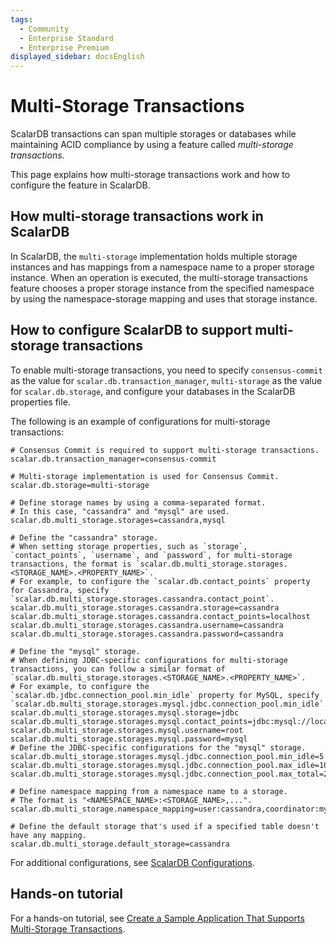 ```yaml
---
tags:
  - Community
  - Enterprise Standard
  - Enterprise Premium
displayed_sidebar: docsEnglish
---
```


# Multi-Storage Transactions

ScalarDB transactions can span multiple storages or databases while maintaining ACID compliance by using a feature called *multi-storage transactions*.

This page explains how multi-storage transactions work and how to configure the feature in ScalarDB.

## How multi-storage transactions work in ScalarDB

In ScalarDB, the `multi-storage` implementation holds multiple storage instances and has mappings from a namespace name to a proper storage instance. When an operation is executed, the multi-storage transactions feature chooses a proper storage instance from the specified namespace by using the namespace-storage mapping and uses that storage instance.

## How to configure ScalarDB to support multi-storage transactions

To enable multi-storage transactions, you need to specify `consensus-commit` as the value for `scalar.db.transaction_manager`, `multi-storage` as the value for `scalar.db.storage`, and configure your databases in the ScalarDB properties file.

The following is an example of configurations for multi-storage transactions:

```properties
# Consensus Commit is required to support multi-storage transactions.
scalar.db.transaction_manager=consensus-commit

# Multi-storage implementation is used for Consensus Commit.
scalar.db.storage=multi-storage

# Define storage names by using a comma-separated format. 
# In this case, "cassandra" and "mysql" are used.
scalar.db.multi_storage.storages=cassandra,mysql

# Define the "cassandra" storage.
# When setting storage properties, such as `storage`, `contact_points`, `username`, and `password`, for multi-storage transactions, the format is `scalar.db.multi_storage.storages.<STORAGE_NAME>.<PROPERTY_NAME>`.
# For example, to configure the `scalar.db.contact_points` property for Cassandra, specify `scalar.db.multi_storage.storages.cassandra.contact_point`.
scalar.db.multi_storage.storages.cassandra.storage=cassandra
scalar.db.multi_storage.storages.cassandra.contact_points=localhost
scalar.db.multi_storage.storages.cassandra.username=cassandra
scalar.db.multi_storage.storages.cassandra.password=cassandra

# Define the "mysql" storage.
# When defining JDBC-specific configurations for multi-storage transactions, you can follow a similar format of `scalar.db.multi_storage.storages.<STORAGE_NAME>.<PROPERTY_NAME>`.
# For example, to configure the `scalar.db.jdbc.connection_pool.min_idle` property for MySQL, specify `scalar.db.multi_storage.storages.mysql.jdbc.connection_pool.min_idle`.
scalar.db.multi_storage.storages.mysql.storage=jdbc
scalar.db.multi_storage.storages.mysql.contact_points=jdbc:mysql://localhost:3306/
scalar.db.multi_storage.storages.mysql.username=root
scalar.db.multi_storage.storages.mysql.password=mysql
# Define the JDBC-specific configurations for the "mysql" storage.
scalar.db.multi_storage.storages.mysql.jdbc.connection_pool.min_idle=5
scalar.db.multi_storage.storages.mysql.jdbc.connection_pool.max_idle=10
scalar.db.multi_storage.storages.mysql.jdbc.connection_pool.max_total=25

# Define namespace mapping from a namespace name to a storage.
# The format is "<NAMESPACE_NAME>:<STORAGE_NAME>,...".
scalar.db.multi_storage.namespace_mapping=user:cassandra,coordinator:mysql

# Define the default storage that's used if a specified table doesn't have any mapping.
scalar.db.multi_storage.default_storage=cassandra
```

For additional configurations, see [ScalarDB Configurations](configurations.mdx).

## Hands-on tutorial

For a hands-on tutorial, see [Create a Sample Application That Supports Multi-Storage Transactions](scalardb-samples/multi-storage-transaction-sample/README.mdx).
